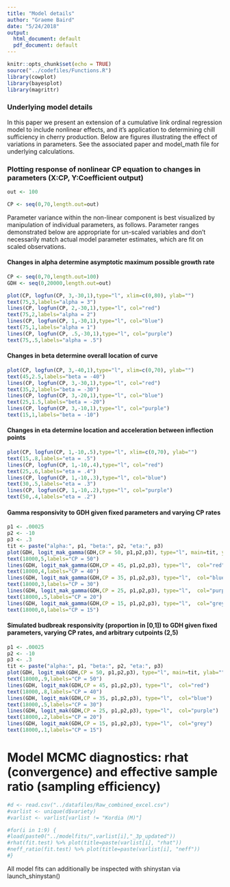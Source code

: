 ```yaml
---
title: "Model details"
author: "Graeme Baird"
date: "5/24/2018"
output:
  html_document: default
  pdf_document: default
---
```


```r
knitr::opts_chunk$set(echo = TRUE)
source("../codefiles/Functions.R")
library(cowplot)
library(bayesplot)
library(magrittr)
```

### Underlying model details

In this paper we present an extension of a cumulative link ordinal regression model to include nonlinear effects, and it's application to determining chill sufficiency in cherry production. Below are figures illustrating the effect of variations in parameters. See the associated paper and model_math file for underlying calculations.


### Plotting response of nonlinear CP equation to changes in parameters (X:CP, Y:Coefficient output)

```r
out <- 100

CP <- seq(0,70,length.out=out)

```

Parameter variance within the non-linear component is best visualized by manipulation of individual parameters, as follows. Parameter ranges demonstrated below are appropriate for un-scaled variables and don't necessarily match actual model parameter estimates, which are fit on scaled observations. 


#### Changes in alpha determine asymptotic maximum possible growth rate 

```r

CP <- seq(0,70,length.out=100)
GDH <- seq(0,20000,length.out=out)

plot(CP, logfun(CP, 3,-30,1),type="l", xlim=c(0,80), ylab="")
text(75,3,labels="alpha = 3")
lines(CP, logfun(CP, 2,-30,1),type="l", col="red")
text(75,2,labels="alpha = 2")
lines(CP, logfun(CP, 1,-30,1),type="l", col="blue")
text(75,1,labels="alpha = 1")
lines(CP, logfun(CP, .5,-30,1),type="l", col="purple")
text(75,.5,labels="alpha = .5")

```

#### Changes in beta determine overall location of curve
```r

plot(CP, logfun(CP, 3,-40,1),type="l", xlim=c(0,70), ylab="")
text(45,2.5,labels="beta = -40")
lines(CP, logfun(CP, 3,-30,1),type="l", col="red")
text(35,2,labels="beta = -30")
lines(CP, logfun(CP, 3,-20,1),type="l", col="blue")
text(25,1.5,labels="beta = -20")
lines(CP, logfun(CP, 3,-10,1),type="l", col="purple")
text(15,1,labels="beta = -10")

```

#### Changes in eta determine location and acceleration between inflection points
```r

plot(CP, logfun(CP, 1,-10,.5),type="l", xlim=c(0,70), ylab="")
text(15,.8,labels="eta = .5")
lines(CP, logfun(CP, 1,-10,.4),type="l", col="red")
text(25,.6,labels="eta = .4")
lines(CP, logfun(CP, 1,-10,.3),type="l", col="blue")
text(30,.5,labels="eta = .3")
lines(CP, logfun(CP, 1,-10,.2),type="l", col="purple")
text(50,.4,labels="eta = .2")

```

#### Gamma responsivity to GDH given fixed parameters and varying CP rates
```r

p1 <- .00025
p2 <- -10
p3 <- .3
tit <- paste("alpha:", p1, "beta:", p2, "eta:", p3)
plot(GDH, logit_mak_gamma(GDH,CP = 50, p1,p2,p3), type="l", main=tit, ylab="")
text(18000,5,labels="CP = 50")
lines(GDH, logit_mak_gamma(GDH,CP = 45, p1,p2,p3), type="l",  col="red")
text(18000,4,labels="CP = 40")
lines(GDH, logit_mak_gamma(GDH,CP = 35, p1,p2,p3), type="l",  col="blue")
text(18000,3,labels="CP = 30")
lines(GDH, logit_mak_gamma(GDH,CP = 25, p1,p2,p3), type="l",  col="purple")
text(18000,.5,labels="CP = 20")
lines(GDH, logit_mak_gamma(GDH,CP = 15, p1,p2,p3), type="l",  col="grey")
text(18000,0,labels="CP = 15")

```

#### Simulated budbreak responsivity (proportion in [0,1]) to GDH given fixed parameters, varying CP rates, and arbitrary cutpoints (2,5)
```r

p1 <- .00025
p2 <- -10
p3 <- .3
tit <- paste("alpha:", p1, "beta:", p2, "eta:", p3)
plot(GDH, logit_mak(GDH,CP = 50, p1,p2,p3), type="l", main=tit, ylab="")
text(18000,.9,labels="CP = 50")
lines(GDH, logit_mak(GDH,CP = 45, p1,p2,p3), type="l",  col="red")
text(18000,.8,labels="CP = 40")
lines(GDH, logit_mak(GDH,CP = 35, p1,p2,p3), type="l",  col="blue")
text(18000,.5,labels="CP = 30")
lines(GDH, logit_mak(GDH,CP = 25, p1,p2,p3), type="l",  col="purple")
text(18000,.2,labels="CP = 20")
lines(GDH, logit_mak(GDH,CP = 15, p1,p2,p3), type="l",  col="grey")
text(18000,.1,labels="CP = 15")

```



# Model MCMC diagnostics: rhat (convergence) and effective sample ratio (sampling efficiency)
```r

#d <- read.csv("../datafiles/Raw_combined_excel.csv")
#varlist <- unique(d$variety)
#varlist <- varlist[varlist != "Kordia (M)"]

#for(i in 1:9) {
#load(paste0("../modelfits/",varlist[i],"_3p_updated"))
#rhat(fit.test) %>% plot(title=paste(varlist[i], "rhat"))
#neff_ratio(fit.test) %>% plot(title=paste(varlist[i], "neff"))
#}
```

All model fits can additionally be inspected with shinystan via launch_shinystan()


